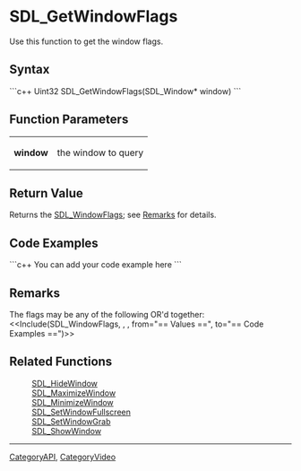 <!-- pragma section-numbers off -->
<!-- pragma disable-camelcase -->

= SDL_GetWindowFlags =
Use this function to get the window flags.


== Syntax ==
```c++
Uint32 SDL_GetWindowFlags(SDL_Window* window)
```

== Function Parameters ==
{|
|'''window'''
|the window to query
|}

== Return Value ==
Returns the [[SDL_WindowFlags]]; see [[#Remarks|Remarks]] for details.

== Code Examples ==
```c++
You can add your code example here
```

== Remarks ==
The flags may be any of the following OR'd together:
<<Include(SDL_WindowFlags, , , from="== Values ==", to="== Code Examples ==")>>

== Related Functions ==
:[[SDL_HideWindow]]
:[[SDL_MaximizeWindow]]
:[[SDL_MinimizeWindow]]
:[[SDL_SetWindowFullscreen]]
:[[SDL_SetWindowGrab]]
:[[SDL_ShowWindow]]

----
[[CategoryAPI]], [[CategoryVideo]]
